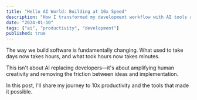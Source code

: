 ```yaml
---
title: "Hello AI World: Building at 10x Speed"
description: "How I transformed my development workflow with AI tools and what it means for the future of software engineering"
date: "2024-01-10"
tags: ["ai", "productivity", "development"]
published: true
---
```


The way we build software is fundamentally changing. What used to take days now takes hours, and what took hours now takes minutes.

This isn't about AI replacing developers—it's about amplifying human creativity and removing the friction between ideas and implementation.

In this post, I'll share my journey to 10x productivity and the tools that made it possible.